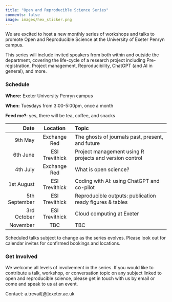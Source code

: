```yaml
---
title: "Open and Reproducible Science Series"
comments: false
image: images/hex_sticker.png
---
```


We are excited to host a new monthly series of workshops and talks to promote Open and Reproducible Science at the University of Exeter Penryn campus.

This series will include invited speakers from both within and outside the department, covering the life-cycle of a research project including Pre-registration, Project management, Reproducibility, ChatGPT (and AI in general), and more.

### Schedule

**Where:** Exeter University Penryn campus

**When:** Tuesdays from 3:00-5:00pm, once a month

**Feed me?**: yes, there will be tea, coffee, and snacks

| Date          | Location        | Topic              |
| ----:         | :----:          | :---------------    |
|       9th May | Exchange Red    | The ghosts of journals past, present, and future         |
|      6th June | ESI Trevithick  | Project management using R projects and version control  |
|      4th July | Exchange Red    | What is open science?                                    |
|    1st August | ESI Trevithick  | Coding with AI: using ChatGPT and co-pilot               |
| 5th September | ESI Trevithick  | Reproducible outputs: publication ready figures & tables |
|   3rd October | ESI Trevithick  | Cloud computing at Exeter                                |
|      November |       TBC       | TBC   |


Scheduled talks subject to change as the series evolves. Please look out for calendar invites for confirmed bookings and locations.

### Get Involved

We welcome all levels of involvement in the series. If you would like to contribute a talk, workshop, or conversation topic on any subject linked to open and reproducible science, please get in touch with us by email or come and speak to us at an event.

Contact: a.trevail[@]exeter.ac.uk
